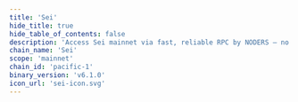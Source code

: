 ```yaml
---
title: 'Sei'
hide_title: true
hide_table_of_contents: false
description: 'Access Sei mainnet via fast, reliable RPC by NODERS — no limits, Omnichain-ready, and built for scalable Web3'
chain_name: 'Sei'
scope: 'mainnet'
chain_id: 'pacific-1'
binary_version: 'v6.1.0'
icon_url: 'sei-icon.svg'
---
```



<ChainLayout>
  <ChainHero
    name="Sei"
    iconUrl="img/sei-icon.svg"
    bgColor="#bf4130"
    scope="mainnet"
    chainId="pacific-1"
    nodeVersion="v6.1.0"
    token="SEI"
    stakeUrl=""
    restakeUrl=""
    websiteUrl="https://www.sei.io/"
    githubUrl="https://github.com/sei-protocol/sei-chain"
    xUrl="https://twitter.com/SeiNetwork"
    discordUrl="https://discord.com/invite/sei"
  />

  <ProductLinks
    appUrl=""
    appImageUrl="img/products/"
    explorerUrl=""
    explorerImageUrl="img/products/"
    faucetUrl=""
  />

  <ToolsGrid
    chainName="sei"
    scope="mainnet"
    showInstall={true}
    showUpgrade={true}
    showGenesis={true}
    showCli={true}
    showEndpoints={true}
    showStateSync={true}
    showSnapshot={true}
    showMonitoring={true}
    showLivePeers={true}
    showSeed={true}
    showAddressBook={true}
    showExplorersList={true}
    showPublicEndpoints={false}
    showUsefulTools={false}
    showUpgradeWatcher={false}
  />

</ChainLayout>
